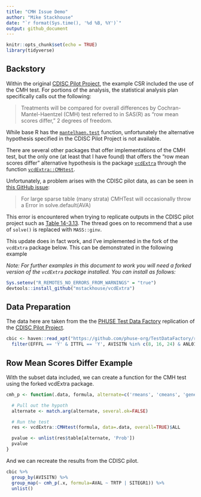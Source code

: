 ```yaml
---
title: "CMH Issue Demo"
author: "Mike Stackhouse"
date: "`r format(Sys.time(), '%d %B, %Y')`"
output: github_document
---
```


```r
knitr::opts_chunk$set(echo = TRUE)
library(tidyverse)
```

## Backstory

Within the original [CDISC Pilot Project](https://bitbucket.cdisc.org/projects/CED/repos/sdtm-adam-pilot-project/browse), the example CSR included the use of the CMH test. For portions of the analysis, the statistical analysis plan specifically calls out the following:

> Treatments will be compared for overall differences by Cochran-Mantel-Haentzel (CMH) test referred to in SAS(R) as “row mean scores differ,” 2 degrees of freedom. 

While base R has the [`mantelhaen.test`](https://www.rdocumentation.org/packages/stats/versions/3.6.2/topics/mantelhaen.test) function, unfortunately the alternative hypothesis specified in the CDISC Pilot Project is not available.

There are several other packages that offer implementations of the CMH test, but the only one (at least that I have found) that offers the "row mean scores differ" alternative hypothesis is the package [`vcdExtra`](https://github.com/friendly/vcdExtra) through the function [`vcdExtra::CMHtest`](https://www.rdocumentation.org/packages/vcdExtra/versions/0.7-1/topics/CMHtest).

Unfortunately, a problem arises with the CDISC pilot data, as can be seen in [this GitHub issue](https://github.com/friendly/vcdExtra/issues/3):

> For large sparse table (many strata) CMHTest will occasionally throw a Error in solve.default(AVA)

This error is encountered when trying to replicate outputs in the CDISC pilot project such as [Table 14-3.13](https://github.com/atorus-research/CDISC_pilot_replication/blob/master/outputs/14-3.13.rtf). The thread goes on to recommend that a use of `solve()` is replaced with `MASS::ginv`.

This update does in fact work, and I've implemented in the fork of the `vcdExtra` package below. This can be demonstrated in the following example

_Note: For further examples in this document to work you will need a forked version of the `vcdExtra` package installed. You can install as follows:_

```r
Sys.setenv("R_REMOTES_NO_ERRORS_FROM_WARNINGS" = "true")
devtools::install_github("mstackhouse/vcdExtra")
```

## Data Preparation

The data here are taken from the the [PHUSE Test Data Factory](https://advance.phuse.global/display/WEL/Test+Dataset+Factory) replication of the [CDISC Pilot Project](https://bitbucket.cdisc.org/projects/CED/repos/sdtm-adam-pilot-project/browse). 

```r
cbic <- haven::read_xpt("https://github.com/phuse-org/TestDataFactory/raw/main/Updated/TDF_ADaM/adcibc.xpt") %>%
  filter(EFFFL == 'Y' & ITTFL == 'Y', AVISITN %in% c(8, 16, 24) & ANL01FL=='Y')
```

## Row Mean Scores Differ Example

With the subset data included, we can create a function for the CMH test using the forked vcdExtra package. 

```r
cmh_p <- function(.data, formula, alternate=c('rmeans', 'cmeans', 'general', 'cor')) {

  # Pull out the hypoth
  alternate <- match.arg(alternate, several.ok=FALSE)

  # Run the test
  res <- vcdExtra::CMHtest(formula, data=.data, overall=TRUE)$ALL

  pvalue <- unlist(res$table[alternate, 'Prob'])
  pvalue
}

```

And we can recreate the results from the CDISC pilot.

```r
cbic %>% 
  group_by(AVISITN) %>% 
  group_map(~ cmh_p(.x, formula=AVAL ~ TRTP | SITEGR1)) %>%
  unlist()
```
